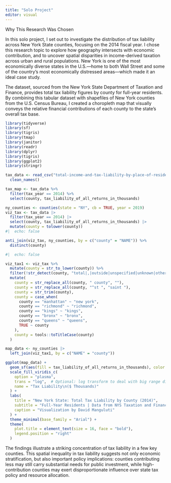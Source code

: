 ```yaml
---
title: "Solo Project"
editor: visual
---
```


Why This Research Was Chosen

In this solo project, I set out to investigate the distribution of tax liability across New York State counties, focusing on the 2014 fiscal year. I chose this research topic to explore how geography intersects with economic contribution, and to uncover spatial disparities in income-derived taxation across urban and rural populations. New York is one of the most economically diverse states in the U.S.—home to both Wall Street and some of the country’s most economically distressed areas—which made it an ideal case study.

The dataset, sourced from the New York State Department of Taxation and Finance, provides total tax liability figures by county for full-year residents. By combining this tabular dataset with shapefiles of New York counties from the U.S. Census Bureau, I created a choropleth map that visually conveys the relative financial contributions of each county to the state’s overall tax base.


```r
library(tidyverse)
library(sf)
library(tigris)
library(tmap)
library(janitor)
library(readr)
library(dplyr)
library(tigris)
library(ggplot2)
library(stringr)
```
```r
tax_data <- read_csv("total-income-and-tax-liability-by-place-of-residence-beginning-tax-year-1999.csv") |>
  clean_names()

```
```r
tax_map <- tax_data %>%
  filter(tax_year == 2014) %>%
  select(county, tax_liability_of_all_returns_in_thousands)

```
```r
ny_counties <- counties(state = "NY", cb = TRUE, year = 2019)
viz_tax <- tax_data |>
  filter(tax_year == 2014) |>
  select(county, tax_liability_of_all_returns_in_thousands) |>
  mutate(county = tolower(county))
#|  echo: false

```

```r
anti_join(viz_tax, ny_counties, by = c("county" = "NAME")) %>%
  distinct(county)

#|  echo: false
```


```r


viz_tax1 <- viz_tax %>%
  mutate(county = str_to_lower(county)) %>%
  filter(!str_detect(county, "total|,|outside|unspecified|unknown|other")) %>%
  mutate(
    county = str_replace_all(county, " county", ""),
    county = str_replace_all(county, "^st ", "saint "),
    county = str_trim(county),
    county = case_when(
      county == "manhattan" ~ "new york",
      county == "richmond" ~ "richmond",
      county == "kings" ~ "kings",
      county == "bronx" ~ "bronx",
      county == "queens" ~ "queens",
      TRUE ~ county
    ),
    county = tools::toTitleCase(county)
  )
```

```r
map_data <- ny_counties |>
  left_join(viz_tax1, by = c("NAME" = "county"))
```


```r
ggplot(map_data) +
  geom_sf(aes(fill = tax_liability_of_all_returns_in_thousands), color = "white", size = 0.2) +
  scale_fill_viridis_c(
    option = "plasma", 
    trans = "log",  # Optional: log transform to deal with big range differences,
    name = "Tax Liability\n($ Thousands)"
  ) +
  labs(
    title = "New York State: Total Tax Liability by County (2014)",
    subtitle = "Full-Year Residents | Data from NYS Taxation and Finance Dept",
    caption = "Visualization by David Manguluti"
  ) +
  theme_minimal(base_family = "Arial") +
  theme(
    plot.title = element_text(size = 16, face = "bold"),
    legend.position = "right"
  )
```
The findings illustrate a striking concentration of tax liability in a few key counties. This spatial inequality in tax liability suggests not only economic stratification, but also important policy implications: counties contributing less may still carry substantial needs for public investment, while high-contribution counties may exert disproportionate influence over state tax policy and resource allocation.

